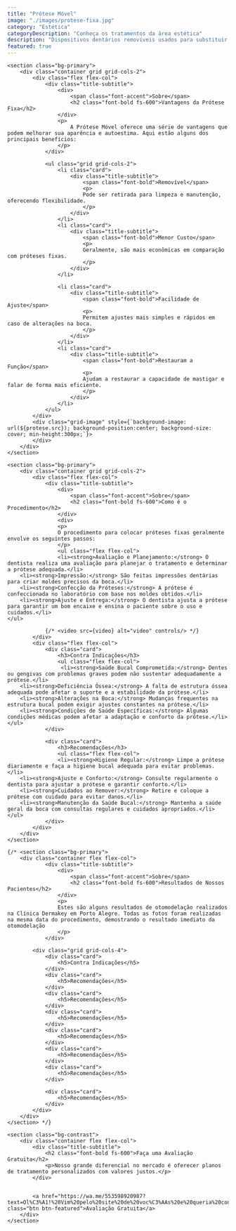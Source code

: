```yaml
---
title: "Prótese Móvel"
image: "./images/protese-fixa.jpg"
category: "Estética"
categoryDescription: "Conheça os tratamentos da área estética"
description: "Dispositivos dentários removíveis usados para substituir dentes perdidos, podendo ser retirados e recolocados pelo paciente."
featured: true
---
```



	<section class="bg-primary">
		<div class="container grid grid-cols-2">
			<div class="flex flex-col">
				<div class="title-subtitle">
					<div>
						<span class="font-accent">Sobre</span>
						<h2 class="font-bold fs-600">Vantagens da Prótese Fixa</h2>
					</div>
					<p>
						A Prótese Móvel oferece uma série de vantagens que podem melhorar sua aparência e autoestima. Aqui estão alguns dos principais benefícios:
					</p>
				</div>

				<ul class="grid grid-cols-2">
					<li class="card">
						<div class="title-subtitle">
							<span class="font-bold">Removível</span>
							<p>
							Pode ser retirada para limpeza e manutenção, oferecendo flexibilidade.
							</p>
						</div>
					</li>
					<li class="card">
						<div class="title-subtitle">
							<span class="font-bold">Menor Custo</span>
							<p>
							Geralmente, são mais econômicas em comparação com próteses fixas.
							</p>
						</div>
					</li>

					<li class="card">
						<div class="title-subtitle">
							<span class="font-bold">Facilidade de Ajuste</span>
							<p>
							Permitem ajustes mais simples e rápidos em caso de alterações na boca.
							</p>
						</div>
					</li>
					<li class="card">
						<div class="title-subtitle">
							<span class="font-bold">Restauram a Função</span>
							<p>
							Ajudam a restaurar a capacidade de mastigar e falar de forma mais eficiente.
							</p>
						</div>
					</li>
				</ul>
			</div>
			<div class="grid-image" style={`background-image: url(${protese.src}); background-position:center; background-size: cover; min-height:300px;`}>
			</div>
		</div>
	</section>

	<section class="bg-primary">
		<div class="container grid grid-cols-2">
			<div class="flex flex-col">
				<div class="title-subtitle">
					<div>
						<span class="font-accent">Sobre</span>
						<h2 class="font-bold fs-600">Como é o Procedimento</h2>
					</div>
					<div>
					<p>
					O procedimento para colocar próteses fixas geralmente envolve os seguintes passos:
					</p>
					<ul class="flex flex-col">
					<li><strong>Avaliação e Planejamento:</strong> O dentista realiza uma avaliação para planejar o tratamento e determinar a prótese adequada.</li>
        <li><strong>Impressão:</strong> São feitas impressões dentárias para criar moldes precisos da boca.</li>
        <li><strong>Confecção da Próteses:</strong> A prótese é confeccionada no laboratório com base nos moldes obtidos.</li>
        <li><strong>Ajuste e Entrega:</strong> O dentista ajusta a prótese para garantir um bom encaixe e ensina o paciente sobre o uso e cuidados.</li>
    </ul>
</div>
				</div>

				{/* <video src={video} alt="video" controls/> */}
			</div>
			<div class="flex flex-col">
				<div class="card">
					<h3>Contra Indicações</h3>
					<ul class="flex flex-col">
					 <li><strong>Saúde Bucal Comprometida:</strong> Dentes ou gengivas com problemas graves podem não sustentar adequadamente a prótese.</li>
        <li><strong>Deficiência Óssea:</strong> A falta de estrutura óssea adequada pode afetar o suporte e a estabilidade da prótese.</li>
        <li><strong>Alterações na Boca:</strong> Mudanças frequentes na estrutura bucal podem exigir ajustes constantes na prótese.</li>
        <li><strong>Condições de Saúde Específicas:</strong> Algumas condições médicas podem afetar a adaptação e conforto da prótese.</li>
    </ul>
				</div>

				<div class="card">
					<h3>Recomendações</h3>
					<ul class="flex flex-col">
					<li><strong>Higiene Regular:</strong> Limpe a prótese diariamente e faça a higiene bucal adequada para evitar problemas.</li>
        <li><strong>Ajuste e Conforto:</strong> Consulte regularmente o dentista para ajustar a prótese e garantir conforto.</li>
        <li><strong>Cuidados ao Remover:</strong> Retire e coloque a prótese com cuidado para evitar danos.</li>
        <li><strong>Manutenção da Saúde Bucal:</strong> Mantenha a saúde geral da boca com consultas regulares e cuidados apropriados.</li>
    </ul>
				</div>
			</div>
		</div>
	</section>

	{/* <section class="bg-primary">
		<div class="container flex flex-col">
				<div class="title-subtitle">
					<div>
						<span class="font-accent">Sobre</span>
						<h2 class="font-bold fs-600">Resultados de Nossos Pacientes</h2>
					</div>
					<p>
					Estes são alguns resultados de otomodelação realizados na Clínica Dermakey em Porto Alegre. Todas as fotos foram realizadas na mesma data do procedimento, demostrando o resultado imediato da otomodelação
					</p>
				</div>

			<div class="grid grid-cols-4">
				<div class="card">
					<h5>Contra Indicações</h5>
				</div>
				<div class="card">
					<h5>Recomendações</h5>
				</div>
				<div class="card">
					<h5>Recomendações</h5>
				</div>
				<div class="card">
					<h5>Recomendações</h5>
				</div>
				<div class="card">
					<h5>Recomendações</h5>
				</div>
				<div class="card">
					<h5>Recomendações</h5>
				</div>
				<div class="card">
					<h5>Recomendações</h5>
				</div>

				<div class="card">
					<h5>Recomendações</h5>
				</div>
			</div>
		</div>
	</section> */}

	<section class="bg-contrast">
		<div class="container flex flex-col">
			<div class="title-subtitle">
				<h2 class="font-bold fs-600">Faça uma Avaliação Gratuita</h2>
				<p>Nosso grande diferencial no mercado é oferecer planos de tratamento personalizados com valores justos.</p>
			</div>


			<a href="https://wa.me/553598920987?text=Ol%C3%A1!%20Vim%20pelo%20site%20de%20voc%C3%AAs%20e%20queria%20conversar..." class="btn btn-featured">Avaliação Gratuita</a>
		</div>
	</section>